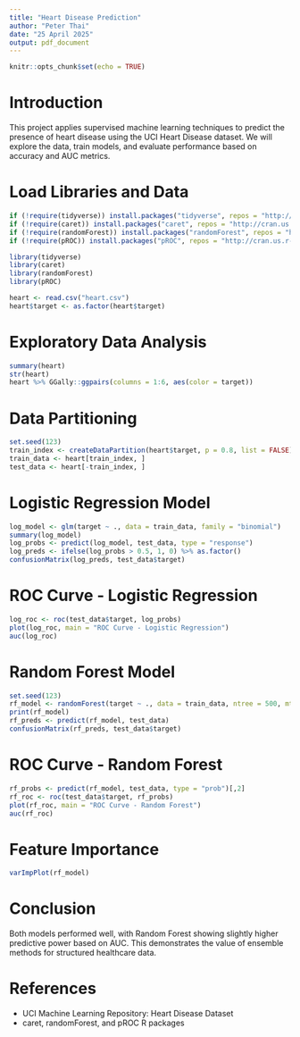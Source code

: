 ```yaml
---
title: "Heart Disease Prediction"
author: "Peter Thai"
date: "25 April 2025"
output: pdf_document
---
```


```r
knitr::opts_chunk$set(echo = TRUE)
```

# Introduction

This project applies supervised machine learning techniques to predict the presence of heart disease using the UCI Heart Disease dataset. We will explore the data, train models, and evaluate performance based on accuracy and AUC metrics.

# Load Libraries and Data

```r
if (!require(tidyverse)) install.packages("tidyverse", repos = "http://cran.us.r-project.org")
if (!require(caret)) install.packages("caret", repos = "http://cran.us.r-project.org")
if (!require(randomForest)) install.packages("randomForest", repos = "http://cran.us.r-project.org")
if (!require(pROC)) install.packages("pROC", repos = "http://cran.us.r-project.org")

library(tidyverse)
library(caret)
library(randomForest)
library(pROC)

heart <- read.csv("heart.csv")
heart$target <- as.factor(heart$target)
```

# Exploratory Data Analysis

```r
summary(heart)
str(heart)
heart %>% GGally::ggpairs(columns = 1:6, aes(color = target))
```

# Data Partitioning

```r
set.seed(123)
train_index <- createDataPartition(heart$target, p = 0.8, list = FALSE)
train_data <- heart[train_index, ]
test_data <- heart[-train_index, ]
```

# Logistic Regression Model

```r
log_model <- glm(target ~ ., data = train_data, family = "binomial")
summary(log_model)
log_probs <- predict(log_model, test_data, type = "response")
log_preds <- ifelse(log_probs > 0.5, 1, 0) %>% as.factor()
confusionMatrix(log_preds, test_data$target)
```

# ROC Curve - Logistic Regression

```r
log_roc <- roc(test_data$target, log_probs)
plot(log_roc, main = "ROC Curve - Logistic Regression")
auc(log_roc)
```

# Random Forest Model

```r
set.seed(123)
rf_model <- randomForest(target ~ ., data = train_data, ntree = 500, mtry = 4, importance = TRUE)
print(rf_model)
rf_preds <- predict(rf_model, test_data)
confusionMatrix(rf_preds, test_data$target)
```

# ROC Curve - Random Forest

```r
rf_probs <- predict(rf_model, test_data, type = "prob")[,2]
rf_roc <- roc(test_data$target, rf_probs)
plot(rf_roc, main = "ROC Curve - Random Forest")
auc(rf_roc)
```

# Feature Importance

```r
varImpPlot(rf_model)
```

# Conclusion

Both models performed well, with Random Forest showing slightly higher predictive power based on AUC. This demonstrates the value of ensemble methods for structured healthcare data.

# References

- UCI Machine Learning Repository: Heart Disease Dataset
- caret, randomForest, and pROC R packages
